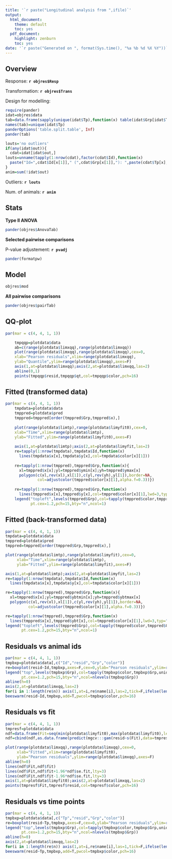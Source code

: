 ```yaml
---
title: '`r paste("Longitudinal analysis from ",ifile)`'
output:
  html_document:
    theme: default
    toc: yes
  pdf_document:
    highlight: zenburn
    toc: yes
date: '`r paste("Generated on ", format(Sys.time(), "%a %b %d %X %Y"))`'
---
```


Overview
-----------------------------------

Response: **`r objres$Resp`**

Transformation: **`r objres$Trans`**

Design for modelling:
```r
require(pander)
idat=objres$data
tab=data.frame(sapply(unique(idat$Tp),function(x) table(idat$Grp[idat$Tp==x])))
names(tab)=unique(idat$Tp)
panderOptions('table.split.table', Inf)
pander(tab)
```

```r
louts='no outliers'
if(any(idat$out)){
  cdat=idat[idat$out,]
louts=unname(tapply(1:nrow(cdat),factor(cdat$Id),function(x) 
  paste("Id=",cdat$Id[x[1]]," (",cdat$Grp[x[1]],"): ",paste(cdat$Tp[x],collapse=","),sep="")))
}
anim=sum(!idat$out)
```
      
Outliers: **`r louts`**

Num. of animals: **`r anim`**

Stats
-----------------------------------

**Type II ANOVA**
```r
pander(objres$AnovaTab)
```

**Selected pairwise comparisons**

P-value adjustement: **`r pvadj`**

```r
pander(formatpw)
```

Model
-----------------------------------
```r
objres$mod
```

**All pairwise comparisons**
```r
pander(objres$pairTab)
```

\clearpage

QQ-plot
-----------------------------------

```r
par(mar = c(4, 4, 1, 1))

    tmpqqp=plotdata$data
    ab=c(range(plotdata$limxqq),range(plotdata$limxqq))
    plot(range(plotdata$limxqq),range(plotdata$limxqq),cex=0,
    xlab="Pearson residuals",xlim=range(plotdata$limxqq),
    ylab="Quantile",ylim=range(plotdata$limxqq),axes=F)
    axis(1,at=plotdata$limxqq);axis(2,at=plotdata$limxqq,las=2)
    abline(0,1)
    points(tmpqqp$resid,tmpqqp$qt,col=tmpqqp$color,pch=16)
```


Fitted (transformed data)
-----------------------------------

```r
par(mar = c(4, 4, 1, 1))
    tmpdata=plotdata$data
    tmppred=plotdata$pred
    tmppred=tmppred[order(tmppred$Grp,tmppred$x),]
    
    plot(range(plotdata$limtp),range(plotdata$limyfit0),cex=0,
    xlab="Time",xlim=range(plotdata$limtp),
    ylab="Fitted",ylim=range(plotdata$limyfit0),axes=F)
    
    axis(1,at=plotdata$limtp);axis(2,at=plotdata$limyfit,las=2)
    re=tapply(1:nrow(tmpdata),tmpdata$Id,function(x)
      lines(tmpdata$x[x],tmpdata$y[x],col=tmpdata$color[x][1]))
    
    re=tapply(1:nrow(tmppred),tmppred$Grp,function(x){
      xl=tmppred$x[x];yl=tmppred$ymin[x];yh=tmppred$ymax[x]
      polygon(c(xl,rev(xl),xl[1]),c(yl,rev(yh),yl[1]),border=NA,
              col=adjustcolor(tmppred$color[x][1],alpha.f=0.3))})
    
    re=tapply(1:nrow(tmppred),tmppred$Grp,function(x)
      lines(tmppred$x[x],tmppred$y[x],col=tmppred$color[x][1],lwd=3,typ="b"))
    legend("topleft",levels(tmppred$Grp),col=tapply(tmppred$color,tmppred$Grp,unique),
           pt.cex=1.2,pch=15,bty="n",ncol=1)
```

Fitted (back-transformed data)
-----------------------------------

```r
par(mar = c(4, 4, 1, 1))
tmpdata=plotdata$data
tmppred=plotdata$pred
tmppred=tmppred[order(tmppred$Grp,tmppred$x),]

plot(range(plotdata$limtp),range(plotdata$limyfit),cex=0,
     xlab="Time",xlim=range(plotdata$limtp),
     ylab="Fitted",ylim=range(plotdata$limyfit),axes=F)

axis(1,at=plotdata$limtp);axis(2,at=plotdata$limyfit,las=2)
re=tapply(1:nrow(tmpdata),tmpdata$Id,function(x)
  lines(tmpdata$x[x],tmpdata$y[x],col=tmpdata$color[x][1]))

re=tapply(1:nrow(tmppred),tmppred$Grp,function(x){
  xl=tmppred$x[x];yl=tmppred$ybtmin[x];yh=tmppred$ybtmax[x]
  polygon(c(xl,rev(xl),xl[1]),c(yl,rev(yh),yl[1]),border=NA,
          col=adjustcolor(tmppred$color[x][1],alpha.f=0.3))})

re=tapply(1:nrow(tmppred),tmppred$Grp,function(x)
  lines(tmppred$x[x],tmppred$ybt[x],col=tmppred$color[x][1],lwd=3,typ="b"))
legend("topleft",levels(tmppred$Grp),col=tapply(tmppred$color,tmppred$Grp,unique),
       pt.cex=1.2,pch=15,bty="n",ncol=1)
```

Residuals vs animal ids
-----------------------------------

```r
par(mar = c(4, 4, 1, 1))
tmpbxp=plotdata$data[,c("Id","resid","Grp","color")]
re=boxplot(resid~Id,tmpbxp,axes=F,cex=0,ylab="Pearson residuals",ylim=range(plotdata$limxqq))
legend("top",levels(tmpbxp$Grp),col=tapply(tmpbxp$color,tmpbxp$Grp,unique),
       pt.cex=1.2,pch=15,bty="n",ncol=nlevels(tmpbxp$Grp))
abline(h=0)
axis(2,at=plotdata$limxqq,las=2)
for(i in 1:length(re$n)) axis(1,at=i,re$name[i],las=2,tick=F,ifelse(length(re$names)>5,0.6,1))
beeswarm(resid~Id,tmpbxp,add=T,pwcol=tmpbxp$color,pch=16)
```


Residuals vs fit
-----------------------------------

```r
par(mar = c(4, 4, 1, 1))
tmpresf=plotdata$data
ndf=data.frame(Fit=seq(min(plotdata$limyfit0),max(plotdata$limyfit0),length=100))
ndf=cbind(ndf,as.data.frame(predict(mgcv:::gam(resid~s(Fit),data=tmpresf),newdata=ndf,se=T)))

plot(range(plotdata$limxqq),range(plotdata$limxqq),cex=0,
     xlab="Fitted",xlim=range(plotdata$limyfit0),
     ylab="Pearson residuals",ylim=range(plotdata$limxqq),axes=F)
abline(h=0)
lines(ndf$Fit,ndf$fit)
lines(ndf$Fit,ndf$fit+1.96*ndf$se.fit,lty=3)
lines(ndf$Fit,ndf$fit-1.96*ndf$se.fit,lty=3)
axis(1,at=plotdata$limyfit0);axis(2,at=plotdata$limxqq,las=2)
points(tmpresf$Fit,tmpresf$resid,col=tmpresf$color,pch=16)
```

Residuals vs time points
-----------------------------------

```r
par(mar = c(4, 4, 1, 1))
tmpbxp=plotdata$data[,c("Tp","resid","Grp","color")]
re=boxplot(resid~Tp,tmpbxp,axes=F,cex=0,ylab="Pearson residuals",ylim=range(plotdata$limxqq))
legend("top",levels(tmpbxp$Grp),col=tapply(tmpbxp$color,tmpbxp$Grp,unique),
       pt.cex=1.2,pch=15,bty="n",ncol=nlevels(tmpbxp$Grp))
abline(h=0)
axis(2,at=plotdata$limxqq,las=2)
for(i in 1:length(re$n)) axis(1,at=i,re$name[i],las=1,tick=F,ifelse(length(re$names)>5,0.6,1))
beeswarm(resid~Tp,tmpbxp,add=T,pwcol=tmpbxp$color,pch=16)
```



